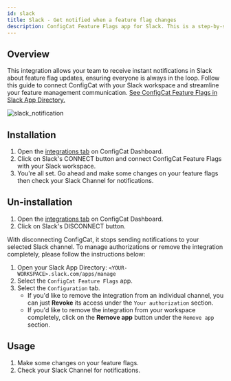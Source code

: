 ```yaml
---
id: slack
title: Slack - Get notified when a feature flag changes
description: ConfigCat Feature Flags app for Slack. This is a step-by-step guide on how to connect the ConfigCat feature flag service to Slack.
---
```


## Overview

This integration allows your team to receive instant notifications in Slack about feature flag updates, ensuring everyone 
is always in the loop. Follow this guide to connect ConfigCat with your Slack workspace and streamline your feature management 
communication. <a href="https://configcat.slack.com/apps/A011CN2QZJB-configcat-feature-flags" target="_blank">See ConfigCat Feature Flags in Slack App Directory.</a>


<img src="/docs/assets/slack/notification.png" className="zoomable" alt="slack_notification" />

## Installation

1. Open the <a href="https://app.configcat.com/product/integrations" target="_blank">integrations tab</a> on ConfigCat Dashboard.
1. Click on Slack's CONNECT button and connect ConfigCat Feature Flags with your Slack workspace.
1. You're all set. Go ahead and make some changes on your feature flags then check your Slack Channel for notifications.

## Un-installation

1. Open the <a href="https://app.configcat.com/product/integrations" target="_blank">integrations tab</a> on ConfigCat Dashboard.
1. Click on Slack's DISCONNECT button.

With disconnecting ConfigCat, it stops sending notifications to your selected Slack channel. To manage authorizations or remove the integration completely, please follow the instructions below:

1. Open your Slack App Directory: `<YOUR-WORKSPACE>.slack.com/apps/manage`
2. Select the `ConfigCat Feature Flags` app.
3. Select the `Configuration` tab.
   - If you'd like to remove the integration from an individual channel, you can just **Revoke** its access under the `Your authorization` section.
   - If you'd like to remove the integration from your workspace completely, click on the **Remove app** button under the `Remove app` section.

## Usage

1. Make some changes on your feature flags.
1. Check your Slack Channel for notifications.
